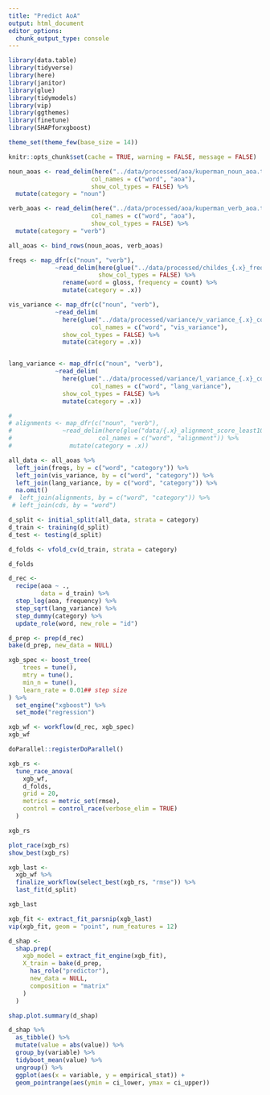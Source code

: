 ```yaml
---
title: "Predict AoA"
output: html_document
editor_options:
  chunk_output_type: console
---
```


```r
library(data.table)
library(tidyverse)
library(here)
library(janitor)
library(glue)
library(tidymodels)
library(vip)
library(ggthemes)
library(finetune)
library(SHAPforxgboost)

theme_set(theme_few(base_size = 14))

knitr::opts_chunk$set(cache = TRUE, warning = FALSE, message = FALSE)
```

```r
noun_aoas <- read_delim(here("../data/processed/aoa/kuperman_noun_aoa.txt"),
                       col_names = c("word", "aoa"),
                       show_col_types = FALSE) %>%
  mutate(category = "noun")

verb_aoas <- read_delim(here("../data/processed/aoa/kuperman_verb_aoa.txt"),
                       col_names = c("word", "aoa"),
                       show_col_types = FALSE) %>%
  mutate(category = "verb")

all_aoas <- bind_rows(noun_aoas, verb_aoas)
```


```r
freqs <- map_dfr(c("noun", "verb"),
             ~read_delim(here(glue("../data/processed/childes_{.x}_freq.txt")),
                         show_col_types = FALSE) %>%
               rename(word = gloss, frequency = count) %>%
               mutate(category = .x))

vis_variance <- map_dfr(c("noun", "verb"),
             ~read_delim(
               here(glue("../data/processed/variance/v_variance_{.x}_concept_least20_swav_bert_20.txt")),
                       col_names = c("word", "vis_variance"),
               show_col_types = FALSE) %>%
               mutate(category = .x))


lang_variance <- map_dfr(c("noun", "verb"),
             ~read_delim(
               here(glue("../data/processed/variance/l_variance_{.x}_concept_least20_swav_bert_20.txt")),
                       col_names = c("word", "lang_variance"),
               show_col_types = FALSE) %>%
               mutate(category = .x))

#
# alignments <- map_dfr(c("noun", "verb"),
#              ~read_delim(here(glue("data/{.x}_alignment_score_least10.txt")),
#                        col_names = c("word", "alignment")) %>%
#                mutate(category = .x))

all_data <- all_aoas %>%
  left_join(freqs, by = c("word", "category")) %>%
  left_join(vis_variance, by = c("word", "category")) %>%
  left_join(lang_variance, by = c("word", "category")) %>%
  na.omit()
#  left_join(alignments, by = c("word", "category")) %>%
 # left_join(cds, by = "word")
```

```r
d_split <- initial_split(all_data, strata = category)
d_train <- training(d_split)
d_test <- testing(d_split)

d_folds <- vfold_cv(d_train, strata = category)

d_folds
```

```r
d_rec <-
  recipe(aoa ~ .,
         data = d_train) %>%
  step_log(aoa, frequency) %>%
  step_sqrt(lang_variance) %>%
  step_dummy(category) %>%
  update_role(word, new_role = "id")

d_prep <- prep(d_rec)
bake(d_prep, new_data = NULL)
```

```r
xgb_spec <- boost_tree(
    trees = tune(),
    mtry = tune(),
    min_n = tune(),
    learn_rate = 0.01## step size
) %>%
  set_engine("xgboost") %>%
  set_mode("regression")

xgb_wf <- workflow(d_rec, xgb_spec)
xgb_wf

```


```r
doParallel::registerDoParallel()

xgb_rs <-
  tune_race_anova(
    xgb_wf,
    d_folds,
    grid = 20,
    metrics = metric_set(rmse),
    control = control_race(verbose_elim = TRUE)
  )

xgb_rs
```

```r
plot_race(xgb_rs)
show_best(xgb_rs)
```

```r
xgb_last <-
  xgb_wf %>%
  finalize_workflow(select_best(xgb_rs, "rmse")) %>%
  last_fit(d_split)

xgb_last
```

```r
xgb_fit <- extract_fit_parsnip(xgb_last)
vip(xgb_fit, geom = "point", num_features = 12)
```

```r
d_shap <-
  shap.prep(
    xgb_model = extract_fit_engine(xgb_fit),
    X_train = bake(d_prep,
      has_role("predictor"),
      new_data = NULL,
      composition = "matrix"
    )
  )

shap.plot.summary(d_shap)
```

```r
d_shap %>%
  as_tibble() %>%
  mutate(value = abs(value)) %>%
  group_by(variable) %>%
  tidyboot_mean(value) %>%
  ungroup() %>%
  ggplot(aes(x = variable, y = empirical_stat)) +
  geom_pointrange(aes(ymin = ci_lower, ymax = ci_upper))
```
